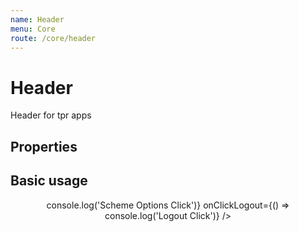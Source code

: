 ```yaml
---
name: Header
menu: Core
route: /core/header
---
```



# Header

Header for tpr apps

## Properties

<Props of={Header} />

## Basic usage

<Playground>
	<Header
		title="Making workplace pensions work"
		logoUrl="https://www.thepensionsregulator.gov.uk/-/media/thepensionsregulator/images/logo/tpr-logo-footer.ashx"
		onClickSchemeOptions={() => console.log('Scheme Options Click')}
		onClickLogout={() => console.log('Logout Click')}
	/>
</Playground>
